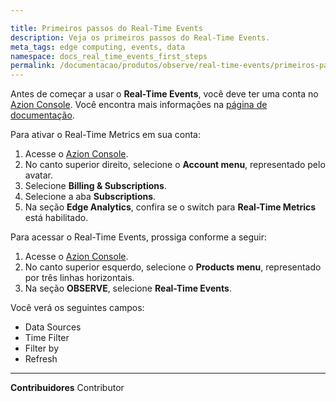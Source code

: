 ```yaml
---

title: Primeiros passos do Real-Time Events
description: Veja os primeiros passos do Real-Time Events.
meta_tags: edge computing, events, data
namespace: docs_real_time_events_first_steps
permalink: /documentacao/produtos/observe/real-time-events/primeiros-passos/
---
```


Antes de começar a usar o **Real-Time Events**, você deve ter uma conta no [Azion Console](https://console.azion.com/). Você encontra mais informações na [página de documentação](/pt-br/documentacao/produtos/contas/criar-uma-conta/).

Para ativar o Real-Time Metrics em sua conta:

1. Acesse o [Azion Console](https://console.azion.com/).
2. No canto superior direito, selecione o **Account menu**, representado pelo avatar.
3. Selecione **Billing & Subscriptions**.
4. Selecione a aba **Subscriptions**.
5. Na seção **Edge Analytics**, confira se o switch para **Real-Time Metrics** está habilitado.

Para acessar o Real-Time Events, prossiga conforme a seguir:

1. Acesse o [Azion Console](https://console.azion.com/).
2. No canto superior esquerdo, selecione o **Products menu**, representado por três linhas horizontais.
3. Na seção **OBSERVE**, selecione **Real-Time Events**.

Você verá os seguintes campos:

- Data Sources
- Time Filter
- Filter by
- Refresh



---


**Contribuidores** <ContributorList>Contributor</ContributorList>
